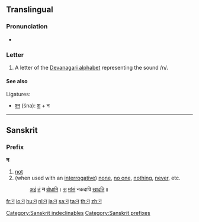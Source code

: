 {{also|ऩ|ন}}
{{Devanagari character info|hex=928|name=DEVANAGARI LETTER NA|image=[[File:Deva-न-order.gif|100px]]}}
==Translingual==

===Pronunciation===
* {{IPA|/nə/|lang=mul}}

===Letter===
{{mul-deva|na}}

# A letter of the [[Devanagari alphabet]] representing the sound /n/.

====See also====
Ligatures:
* [[श्न]] (śna): [[श]] + न

----

==Sanskrit==

===Prefix===
'''न'''

# [[not]]
# (when used with an [[interrogative]]) [[none]], [[no one]], [[nothing]], [[never]], etc.
#: [[अस्मद्|अहं]] [[तद्|तं]] '''न''' [[बुध्|बोधामि]]। [[तद्|स]] [[मांस|मांसं]] नकदापि [[खद्|खादति]]॥

[[Category:Sanskrit indeclinables]]
[[Category:Sanskrit prefixes]]

[[fr:न]]
[[io:न]]
[[hu:न]]
[[nl:न]]
[[ja:न]]
[[sa:न]]
[[ta:न]]
[[th:न]]
[[zh:न]]